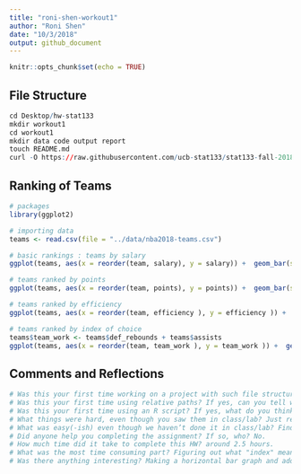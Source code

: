 ```yaml
---
title: "roni-shen-workout1"
author: "Roni Shen"
date: "10/3/2018"
output: github_document
---
```


```r
knitr::opts_chunk$set(echo = TRUE)
```


## File Structure 

```r

cd Desktop/hw-stat133
mkdir workout1
cd workout1
mkdir data code output report
touch README.md
curl -O https://raw.githubusercontent.com/ucb-stat133/stat133-fall-2018/master/data/nba2018.csv

```


## Ranking of Teams

```r

# packages
library(ggplot2)

# importing data
teams <- read.csv(file = "../data/nba2018-teams.csv")

# basic rankings : teams by salary
ggplot(teams, aes(x = reorder(team, salary), y = salary)) +  geom_bar(stat = "identity") + coord_flip() + xlab("Team") + ylab("Salary") + ggtitle("NBA Teams Ranked by Total Salary") + geom_hline(yintercept = mean(teams$salary))

# teams ranked by points
ggplot(teams, aes(x = reorder(team, points), y = points)) +  geom_bar(stat = "identity") + coord_flip() + xlab("Team") + ylab("Points") + ggtitle("NBA Teams Ranked by Total Points") + geom_hline(yintercept = mean(teams$points))

# teams ranked by efficiency 
ggplot(teams, aes(x = reorder(team, efficiency ), y = efficiency )) +  geom_bar(stat = "identity") + coord_flip() + xlab("Team") + ylab("Efficiency ") + ggtitle("NBA Teams Ranked by Total efficiency ") + geom_hline(yintercept = mean(teams$efficiency ))

# teams ranked by index of choice
teams$team_work <- teams$def_rebounds + teams$assists
ggplot(teams, aes(x = reorder(team, team_work ), y = team_work )) +  geom_bar(stat = "identity") + coord_flip() + xlab("Team") + ylab("Team Work ") + ggtitle("NBA Teams Ranked by Total Team Work ") + geom_hline(yintercept = mean(teams$team_work ))

```


## Comments and Reflections

```r

# Was this your first time working on a project with such file structure? If yes, how do you feel about it? No, I think this project was pretty similar to some of the previous workouts/labs.
# Was this your first time using relative paths? If yes, can you tell why they are important for reproducibility purposes? No I've used relative paths before. Using relative paths helps you keep a tree diagram of how all the files and directories are connected as well as use the easiest path instead of having to find a certain file or directory from the top. 
# Was this your first time using an R script? If yes, what do you think about just writing code (without markdown syntax)? No, I've used R script in the previous lab. It's less work since I don't have to write "```{r}" to indicate the code I'm writing is R code, but also I like using R markdown so I can section off my code more clearly. 
# What things were hard, even though you saw them in class/lab? Just remembering all the functions for everything. 
# What was easy(-ish) even though we haven’t done it in class/lab? Finding out how to make a horizontal histogram.
# Did anyone help you completing the assignment? If so, who? No.
# How much time did it take to complete this HW? around 2.5 hours.
# What was the most time consuming part? Figuring out what "index" means in "Create a fourth bar chart but this time using your own index."
# Was there anything interesting? Making a horizontal bar graph and adding in the average line was interesting. 

```